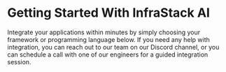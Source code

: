 # Getting Started With InfraStack AI


Integrate your applications within minutes by simply choosing your framework or programming language below.
If you need any help with integration, you can reach out to our team on our  Discord channel, or you can schedule a call with one of our engineers for a guided integration session.